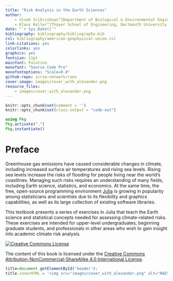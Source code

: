 ```yaml
--- 
title: "Risk Analysis in the Earth Sciences"
author: 
    - Vivek Srikrishnan^[Department of Biological & Environmental Engineering, Cornell University, viveks@cornell.edu]
    - Klaus Keller^[Thayer School of Engineering, Dartmouth University, klaus.keller@dartmouth.edu]
date: "`r Sys.Date()`"
bibliography: bibliography/bibliography.bib
csl: bibliography/american-geophysical-union.csl
link-citations: yes
colorlinks: yes
graphics: yes
fontsize: 11pt
mainfont: Palatino
monofont: "Source Code Pro"
monofontoptions: "Scale=0.8"
github-repo: scrim-network/raes
cover-image: images/cover_with_alexander.png
resource_files:
    - images/cover_with_alexander.png
---
```


```r
knitr::opts_chunk$set(comment = '')
knitr::opts_chunk$set(class.output = "code-out")
```

```julia
using Pkg
Pkg.activate(".")
Pkg.instantiate()
```

# Preface {-} 

Greenhouse gas emissions have caused considerable changes in climate, including increased surface air temperatures and rising sea levels.  Rising sea levels increase the risks of flooding for people living near the world's coastlines.  Managing such risks requires an understanding of many fields, including Earth science, statistics, and economics.  At the same time, the free, open-source programming environment [Julia](http://www.julialang.org) is growing in popularity among statisticians and scientists due to its flexibility and graphics capabilities, as well as its large collection of existing software libraries.

This textbook presents a series of exercises in Julia that teach the Earth science and statistical concepts needed for assessing climate-related risks.  These exercises are intended for upper-level undergraduates, beginning graduate students, and professionals in other areas who wish to gain insight into academic climate risk analysis.  

<a rel="license" href="http://creativecommons.org/licenses/by-nc-sa/4.0/"><img alt="Creative Commons License" style="border-width:0" src="https://i.creativecommons.org/l/by-nc-sa/4.0/88x31.png" /></a><br />

The content of this book is licensed under the [Creative Commons Attribution-NonCommercial-ShareAlike 4.0 International License](https://creativecommons.org/licenses/by-nc-sa/4.0/).


```js
title=document.getElementById('header');
title.innerHTML = '<img src="images/cover_with_alexander.png" alt="RAES Cover Image">' + title.innerHTML
```